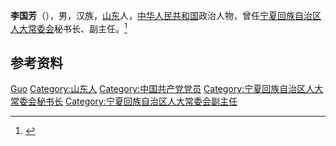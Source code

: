 '''李国芳'''（{{bd|1944年|}}），男，汉族，[[山东|山东]]人，[[中华人民共和国|中华人民共和国]]政治人物，曾任[[宁夏回族自治区人大常委会|宁夏回族自治区人大常委会]]秘书长、副主任。<ref>{{Cite web|title=宁夏回族自治区四至十届人大常委会组成人员名单|url=http://www.npc.gov.cn/zgrdw/npc/zt/qt/dfrd30year/2011-04/01/content_1650021.htm|accessdate=2020-07-21|work=中国人大网|archive-date=2020-07-22|archive-url=https://web.archive.org/web/20200722023819/http://www.npc.gov.cn/zgrdw/npc/zt/qt/dfrd30year/2011-04/01/content_1650021.htm|dead-url=no}}</ref>

== 参考资料 ==
{{reflist}}

{{中国人物小作品}}

{{Authority control}}
{{DEFAULTSORT:Li李}}
[[Category:李姓|Guo]]
[[Category:山东人|Category:山东人]]
[[Category:中国共产党党员|Category:中国共产党党员]]
[[Category:宁夏回族自治区人大常委会秘书长|Category:宁夏回族自治区人大常委会秘书长]]
[[Category:宁夏回族自治区人大常委会副主任|Category:宁夏回族自治区人大常委会副主任]]